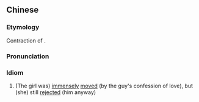 {{also|十动然拒}}
==Chinese==
{{was fwotd|2015|January|15|lang=zh}}
{{zh-forms|s=十动然拒}}

===Etymology===
Contraction of {{zh-l|[[十分]][[感動]]，[[然後]][[拒絕]]。|very touched, but rejected}}.

===Pronunciation===
{{zh-pron
|m=shídòngránjù
|cat=id
}}

===Idiom===
{{zh-idiom}}

# {{lb|zh|neologism|humorous}} (The girl was) [[immensely]] [[moved]] (by the guy's confession of love), but (she) still [[reject]]ed (him anyway)
#: {{zh-x|一番 露骨 表白 並未 抱得美人歸，對方 '''十動然拒''' 令 樂{Lè} ^嘉 徹底 崩潰 黯然 歸席。|An outspoken confession of love did not help Le Jia win the heart of the beauty - she was '''quite touched but rejected him regardless''', and this made him return to his seat extremely despondent.|ref='''2014''', [http://ent.takungpao.com.hk/tv/q/2014/0514/2477094.html 《超演》樂嘉大膽表白美女：對不服從的妞有強烈征服欲]}}